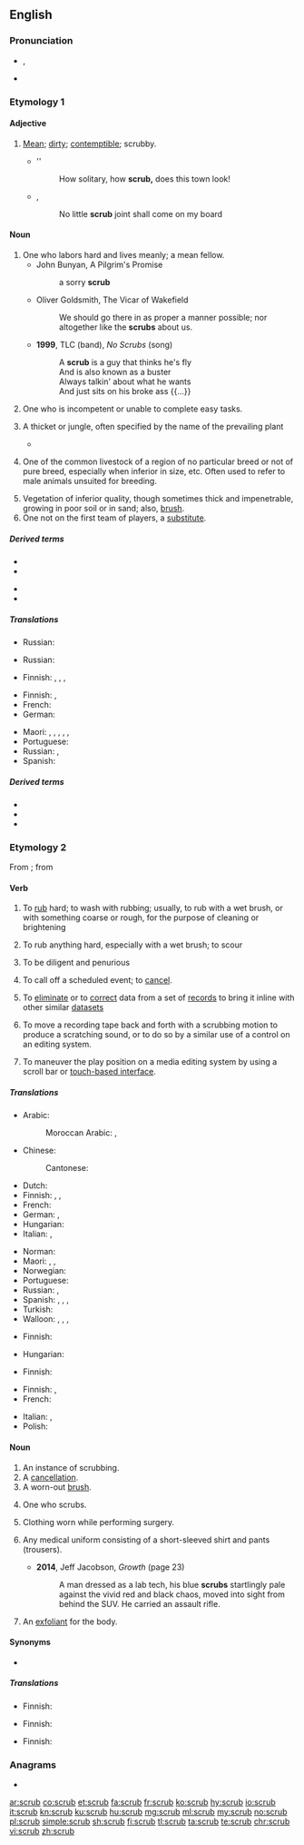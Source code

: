 ==English==
{{wikipedia|dab=scrub}}

===Pronunciation===
* {{enPR|skrŭb}}, {{IPA|/skɹʌb/|lang=en}}
* {{rhymes|ʌb|lang=en}}

===Etymology 1===
{{etystub|en}}

====Adjective====
{{en-adj}}

# [[mean|Mean]]; [[dirty]]; [[contemptible]]; scrubby.
#* {{rfdate}}'' {{w|Walpole}}
#*: How solitary, how '''scrub,''' does this town look!
#* {{rfdate}}, {{w|Jonathan Swift}}
#*: No little '''scrub''' joint shall come on my board

====Noun====
{{en-noun}}

# One who labors hard and lives meanly; a mean fellow.
#* John Bunyan, A Pilgrim's Promise
#*: a sorry '''scrub'''
#* Oliver Goldsmith, The Vicar of Wakefield
#*: We should go there in as proper a manner possible; nor altogether like the '''scrubs''' about us.
#* '''1999''', TLC (band), ''No Scrubs'' (song)
#*: A '''scrub''' is a guy that thinks he's fly<br>And is also known as a buster<br>Always talkin' about what he wants<br>And just sits on his broke ass {{...}}
# One who is incompetent or unable to complete easy tasks.
#: {{ux|en|What a '''scrub'''! Instead of washing the dishes she put the used food on her face!}}
# A thicket or jungle, often specified by the name of the prevailing plant
#: {{ux|en|oak '''scrub'''}}
#* {{quote-book|year=1913|author={{w|Joseph C. Lincoln}}|chapter=1
|title=[http://openlibrary.org/works/OL5535161W Mr. Pratt's Patients]
|passage=I stumbled along through the young pines and huckleberry bushes. Pretty soon I struck into a sort of path that, I cal'lated, might lead to the road I was hunting for. It twisted and turned, and, the first thing I knew, made a sudden bend around a bunch of bayberry '''scrub''' and opened out into a big clear space like a lawn.}}
# {{lb|en|US|stock breeding}} One of the common livestock of a region of no particular breed or not of pure breed, especially when inferior in size, etc. Often used to refer to male animals unsuited for breeding.
# Vegetation of inferior quality, though sometimes thick and impenetrable, growing in poor soil or in sand; also, [[brush]].
# One not on the first team of players, a [[substitute]].

=====Derived terms=====
{{der-top}}
* {{l|en|scrubbable}}
* {{l|en|scrub board}}
{{der-mid}}
* {{l|en|scrub game}} <!--a game, as of ball, by unpracticed players.-->
* {{l|en|scrub race}} <!--a race between scrubs, or between untrained animals or contestants.-->
{{der-bottom}}

=====Translations=====
{{trans-top|one who labors hard and lives meanly; a mean fellow}}
{{trans-mid}}
* Russian: {{t+|ru|ничто́жество|n}}
{{trans-bottom}}

{{trans-top|something small and mean}}
{{trans-mid}}
* Russian: {{t+|ru|замо́рыш|m}}
{{trans-bottom}}

{{trans-top|a thicket or jungle}}
* Finnish: {{t+|fi|pensaikko}}, {{t|fi|pusikko}}, {{t+|fi|puska}}, {{t+|fi|tiheikkö}}
{{trans-mid}}
{{trans-bottom}}

{{trans-top|one of the common livestock of a region of no particular breed or not of pure breed}}
{{trans-mid}}
{{trans-bottom}}

{{trans-top|vegetation of inferior quality}}
* Finnish: {{t+|fi|puska}}, {{t|fi|pöheikkö}}
* French: {{t+|fr|broussaille|f}}
* German: {{t+|de|Gestrüpp|n}}
{{trans-mid}}
* Maori: {{t|mi|taekai}}, {{t|mi|ururua}}, {{t|mi|tahuere}}, {{t|mi|mōheuheu}}, {{t|mi|tāwhao}}, {{t|mi|heuheu}}
* Portuguese: {{t+|pt|brenha|f}}
* Russian: {{t+|ru|скраб|m}}, {{t+|ru|куста́рник|m}}
* Spanish: {{t+|es|breña|f}}
{{trans-bottom}}

=====Derived terms=====
* {{l|en|scrub bird}}
* {{l|en|scrub oak}}
* {{l|en|scrub robin}}

===Etymology 2===
{{wikipedia|Scrubs (clothing)|Scrubs}}
From {{etyl|enm|en}} {{m|enm|scrobben||groom a horse with a [[currycomb]]}}; from {{etyl|dum|en}} {{m|dum|schrobben||clean by scrubbing}}

====Verb====
{{en-verb|scrubb}}

# {{lb|en|transitive}} To [[rub]] hard; to wash with rubbing; usually, to rub with a wet brush, or with something coarse or rough, for the purpose of cleaning or brightening
#: {{ux|en|to '''scrub''' a floor}}
#: {{ux|en|to ''scrub''' your fingernails}}
# {{lb|en|intransitive}} To rub anything hard, especially with a wet brush; to scour
# {{lb|en|intransitive|figuratively}} To be diligent and penurious
#: {{ux|en|to '''scrub''' hard for a living}}
# {{lb|en|transitive}} To call off a scheduled event; to [[cancel]].
#: {{ux|en|Engineers had to '''scrub''' the satellite launch due to bad weather.}}
# {{lb|en|databases|transitive}} To [[eliminate]] or to [[correct]] data from a set of [[record]]s to bring it inline with other similar [[dataset]]s
#: {{ux|en|The street segment data from the National Post Office will need to be '''scrubbed''' before it can be integrated into our system.}}
# {{lb|en|audio}} To move a recording tape back and forth with a scrubbing motion to produce a scratching sound, or to do so by a similar use of a control on an editing system.
# {{lb|en|audio|video}} To maneuver the play position on a media editing system by using a scroll bar or [[multitouch|touch-based interface]].

=====Translations=====
{{trans-top|to rub hard}}
* Arabic:
*: Moroccan Arabic: {{t|ary|حك|tr=ḥək|alt=حكّ}}, {{t|ary|فرك|tr=frək|alt=فْرك}} {{qualifier|skin while washing, clothes}}
* Chinese:
*: Cantonese: {{t|yue|擦|tr=caat3|sc=Hani}}
* Dutch: {{t+|nl|schrobben}}
* Finnish: {{t|fi|jynssätä}}, {{t|fi|jyystää}}, {{t|fi|kuurata}}
* French: {{t+|fr|crosser}}
* German: {{t+|de|scheuern}}, {{t|de|schrubben}}
* Hungarian: {{t+|hu|sikál}}
* Italian: {{t|it|sfregare}}, {{t+|it|strofinare}}
{{trans-mid}}
* Norman: {{t|nrf|scrober}}
* Maori: {{t|mi|ūkui}}, {{t|mi|kōmukumuku}}, {{t|mi|hūkui}}
* Norwegian: {{t|no|skrubbe}}
* Portuguese: {{t+|pt|esfregar}}
* Russian: {{t+|ru|скрести́|impf}}, {{t+|ru|дра́ить|impf}}
* Spanish: {{t+|es|fregar}}, {{t+|es|tallar}} {{qualifier|Mexico}}, {{t+|es|estregar}}, {{t+|es|restregar}}
* Turkish: {{t+|tr|ovmak}}
* Walloon: {{t+|wa|schurer}}, {{t+|wa|rischurer}}, {{t|wa|kifroyî}}, {{t+|wa|cafroter}}
{{trans-bottom}}

{{trans-top|to rub anything hard}}
* Finnish: {{t|fi|jynssätä}}
{{trans-mid}}
* Hungarian: {{t+|hu|sikál}}
{{trans-bottom}}

{{trans-top|to be diligent and penurious}}
* Finnish: {{t|fi|puurtaa}}
{{trans-mid}}
{{trans-bottom}}

{{trans-top|to call off a scheduled event; to cancel}}
* Finnish: {{t|fi|perua}}, {{t+|fi|peruuttaa}}
* French: {{t+|fr|annuler}}
{{trans-mid}}
* Italian: {{t+|it|disdire}}, {{t+|it|annullare}}
* Polish: {{t+|pl|odwołać}}
{{trans-bottom}}

====Noun====
{{en-noun}}

# An instance of scrubbing.
# A [[cancellation]].
# A worn-out [[brush]].
#: {{rfquotek|Ainsworth}}
# One who scrubs.
# {{lb|en|medicine|in the plural}} Clothing worn while performing surgery.
# {{lb|en|by extension|in the plural}} Any medical uniform consisting of a short-sleeved shirt and pants (trousers).
#* '''2014''', Jeff Jacobson, ''Growth'' (page 23)
#*: A man dressed as a lab tech, his blue '''scrubs''' startlingly pale against the vivid red and black chaos, moved into sight from behind the SUV. He carried an assault rifle.
# An [[exfoliant]] for the body.

====Synonyms====
* {{sense|clothing worn during surgery}} {{l|en|surgical gown}}

=====Translations=====
{{trans-top|instance of scrubbing}}
* Finnish: {{t|fi|jynssäys}}
{{trans-mid}}
{{trans-bottom}}

{{trans-see|cancellation}}

{{trans-top|worn-out brush}}
{{trans-mid}}
{{trans-bottom}}

{{trans-top|one who scrubs}}
* Finnish: {{t|fi|jynssääjä}}
{{trans-mid}}
{{trans-bottom}}

{{trans-top|clothing worn in surgery}}
* Finnish: {{t|fi|[[kirurgi|kirurgin]] [[asu]]}}
{{trans-mid}}
{{trans-bottom}}

===Anagrams===
* {{l|en|curbs}}

[[ar:scrub]]
[[co:scrub]]
[[et:scrub]]
[[fa:scrub]]
[[fr:scrub]]
[[ko:scrub]]
[[hy:scrub]]
[[io:scrub]]
[[it:scrub]]
[[kn:scrub]]
[[ku:scrub]]
[[hu:scrub]]
[[mg:scrub]]
[[ml:scrub]]
[[my:scrub]]
[[no:scrub]]
[[pl:scrub]]
[[simple:scrub]]
[[sh:scrub]]
[[fi:scrub]]
[[tl:scrub]]
[[ta:scrub]]
[[te:scrub]]
[[chr:scrub]]
[[vi:scrub]]
[[zh:scrub]]